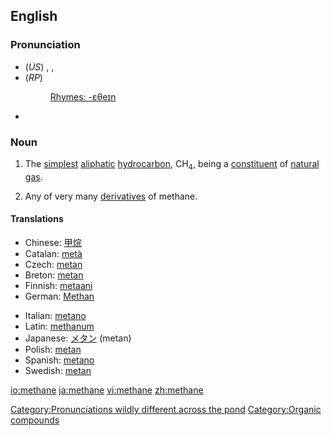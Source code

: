 ==English==
{{wikipedia}}
===Pronunciation===
* (''US'') {{AHD|mĕth'ān}}, {{IPA|/ˈmɛθeɪn/}}, {{SAMPA|/"mETeIn/}}
* (''RP'') {{IPA|/ˈmiːθeɪn/}}
*:[[Rhymes:English:-ɛθeɪn|Rhymes: -ɛθeɪn]]

{{rfap|US}}
* {{audio|en-uk-methane.ogg|Audio (UK)}}
[[Category:Pronunciations wildly different across the pond]]

===Noun===
{{en-noun|s|-}}
#{{italbrac|chemistry|uncountable}} The [[simplest]] [[aliphatic]] [[hydrocarbon]], CH<sub>4</sub>, being a [[constituent]] of [[natural gas]].
#{{italbrac|chemistry|countable}} Any of very many [[derivative]]s of methane.

====Translations====
{{trans-top|methane}}
*Chinese: [[甲烷]]
*Catalan: [[metà]] {{m}}
*Czech: [[metan]] {{m}}
*Breton: [[metan]] {{m}}
*Finnish: [[metaani]]
*German: [[Methan]] {{n}}
{{trans-mid}}
*Italian: [[metano]]
*Latin: [[methanum]]
*Japanese: [[メタン]] (metan)
*Polish: [[metan]] {{m}}
*Spanish: [[metano]] {{m}}
*Swedish: [[metan]] {{n}}
{{trans-bottom}}

[[Category:Organic compounds]]

[[io:methane]]
[[ja:methane]]
[[vi:methane]]
[[zh:methane]]
